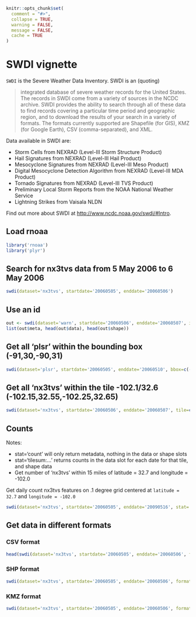 <!--
%\VignetteEngine{knitr::knitr}
%\VignetteIndexEntry{SWDI vignette}
-->

```r
knitr::opts_chunk$set(
  comment = "#>",
  collapse = TRUE,
  warning = FALSE,
  message = FALSE,
  cache = TRUE
)
```

SWDI vignette
======

`SWDI` is the Severe Weather Data Inventory. SWDI is an (quoting)

> integrated database of severe weather records for the United States. The records in SWDI come from a variety of sources in the NCDC archive. SWDI provides the ability to search through all of these data to find records covering a particular time period and geographic region, and to download the results of your search in a variety of formats. The formats currently supported are Shapefile (for GIS), KMZ (for Google Earth), CSV (comma-separated), and XML.

Data available in SWDI are:

* Storm Cells from NEXRAD (Level-III Storm Structure Product)
* Hail Signatures from NEXRAD (Level-III Hail Product)
* Mesocyclone Signatures from NEXRAD (Level-III Meso Product)
* Digital Mesocyclone Detection Algorithm from NEXRAD (Level-III MDA Product)
* Tornado Signatures from NEXRAD (Level-III TVS Product)
* Preliminary Local Storm Reports from the NOAA National Weather Service
* Lightning Strikes from Vaisala NLDN

Find out more about SWDI at [http://www.ncdc.noaa.gov/swdi/#Intro](http://www.ncdc.noaa.gov/swdi/#Intro).


## Load rnoaa

```r
library('rnoaa')
library('plyr')
```

## Search for nx3tvs data from 5 May 2006 to 6 May 2006

```r
swdi(dataset='nx3tvs', startdate='20060505', enddate='20060506')
```

## Use an id

```r
out <- swdi(dataset='warn', startdate='20060506', enddate='20060507', id=533623)
list(out$meta, head(out$data), head(out$shape))
```

## Get all 'plsr' within the bounding box (-91,30,-90,31)

```r
swdi(dataset='plsr', startdate='20060505', enddate='20060510', bbox=c(-91,30,-90,31))
```

## Get all 'nx3tvs' within the tile -102.1/32.6 (-102.15,32.55,-102.25,32.65)

```r
swdi(dataset='nx3tvs', startdate='20060506', enddate='20060507', tile=c(-102.12,32.62))
```

## Counts

Notes:

* stat='count' will only return metadata, nothing in the data or shape slots
* stat='tilesum:...' returns counts in the data slot for each date for that tile, and shape data
* Get number of 'nx3tvs' within 15 miles of latitude = 32.7 and longitude = -102.0

Get daily count nx3tvs features on .1 degree grid centered at `latitude = 32.7` and `longitude = -102.0`

```r
swdi(dataset='nx3tvs', startdate='20060505', enddate='20090516', stat='tilesum:-102.0,32.7')
```

## Get data in different formats

### CSV format

```r
head(swdi(dataset='nx3tvs', startdate='20060505', enddate='20060506', format='csv')$data)
```

### SHP format

```r
swdi(dataset='nx3tvs', startdate='20060505', enddate='20060506', format='shp', filepath='myfile')
```

### KMZ format

```r
swdi(dataset='nx3tvs', startdate='20060505', enddate='20060506', format='kmz', radius=15, filepath='myfile.kmz')
```
